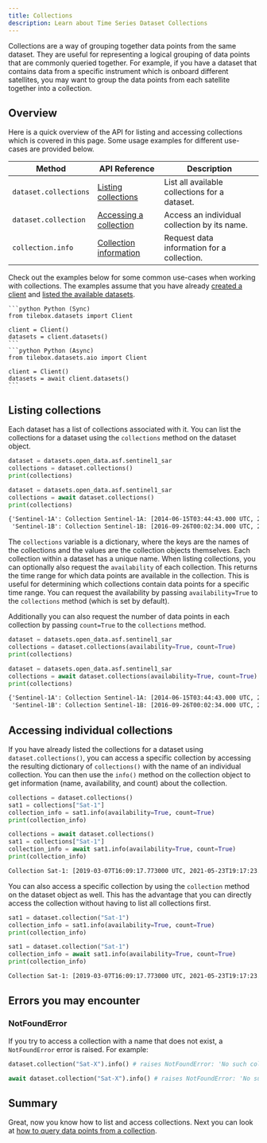 ```yaml
---
title: Collections
description: Learn about Time Series Dataset Collections
---
```


Collections are a way of grouping together data points from the same dataset. They are useful for representing
a logical grouping of data points that are commonly queried together. For example, if you have a dataset
that contains data from a specific instrument which is onboard different satellites, you may want to group the data
points from each satellite together into a collection.

## Overview

Here is a quick overview of the API for listing and accessing collections which is covered in this page.
Some usage examples for different use-cases are provided below.

| Method                | API Reference                                                          | Description                                   |
| --------------------- | ---------------------------------------------------------------------- | --------------------------------------------- |
| `dataset.collections` | [Listing collections](/api-reference/datasets/listing-collection)      | List all available collections for a dataset. |
| `dataset.collection`  | [Accessing a collection](/api-reference/datasets/accessing-collection) | Access an individual collection by its name.  |
| `collection.info`     | [Collection information](/api-reference/datasets/collection-info)      | Request data information for a collection.    |

Check out the examples below for some common use-cases when working with collections. The examples
assume that you have already [created a client](/datasets/introduction#creating-a-datasets-client) and
[listed the available datasets](/api-reference/datasets/listing-datasets).

<CodeGroup>

    ```python Python (Sync)
    from tilebox.datasets import Client

    client = Client()
    datasets = client.datasets()
    ```
    ```python Python (Async)
    from tilebox.datasets.aio import Client

    client = Client()
    datasets = await client.datasets()
    ```

</CodeGroup>

## Listing collections

Each dataset has a list of collections associated with it. You can list the collections for a dataset using the
`collections` method on the dataset object.

<CodeGroup>
  
  ```python Python (Sync)
  dataset = datasets.open_data.asf.sentinel1_sar
  collections = dataset.collections()
  print(collections)
  ```
  
  ```python Python (Async)
  dataset = datasets.open_data.asf.sentinel1_sar
  collections = await dataset.collections()
  print(collections)
  ```

</CodeGroup>

```txt Output
{'Sentinel-1A': Collection Sentinel-1A: [2014-06-15T03:44:43.000 UTC, 2022-12-31T23:57:59.000 UTC] (1209636 data points),
 'Sentinel-1B': Collection Sentinel-1B: [2016-09-26T00:02:34.000 UTC, 2021-12-23T06:53:08.000 UTC] (657674 data points)}
```

The `collections` variable is a dictionary, where the keys are the names of the collections and the values are
the collection objects themselves. Each collection within a dataset has a unique name. When listing collections, you
can optionally also request the `availability` of each collection. This returns the time range for which data points
are available in the collection. This is useful for determining which collections contain data points for a specific
time range. You can request the availability by passing `availability=True` to the `collections` method (which is set by default).

Additionally you can also request the number of data points in each collection by passing `count=True` to the `collections`
method.

<CodeGroup>
  
  ```python Python (Sync)
  dataset = datasets.open_data.asf.sentinel1_sar
  collections = dataset.collections(availability=True, count=True)
  print(collections)
  ```
  
  ```python Python (Async)
  dataset = datasets.open_data.asf.sentinel1_sar
  collections = await dataset.collections(availability=True, count=True)
  print(collections)
  ```

</CodeGroup>

```txt Output
{'Sentinel-1A': Collection Sentinel-1A: [2014-06-15T03:44:43.000 UTC, 2022-12-31T23:57:59.000 UTC] (1209636 data points),
 'Sentinel-1B': Collection Sentinel-1B: [2016-09-26T00:02:34.000 UTC, 2021-12-23T06:53:08.000 UTC] (657674 data points)}
```

## Accessing individual collections

If you have already listed the collections for a dataset using `dataset.collections()`, you can access a
specific collection by accessing the resulting dictionary of `collections()` with the name of an individual collection.
You can then use the `info()` method on the collection object to get information
(name, availability, and count) about the collection.

<CodeGroup>
  
  ```python Python (Sync)
  collections = dataset.collections()
  sat1 = collections["Sat-1"]
  collection_info = sat1.info(availability=True, count=True)
  print(collection_info)
  ```
  
  ```python Python (Async)
  collections = await dataset.collections()
  sat1 = collections["Sat-1"]
  collection_info = await sat1.info(availability=True, count=True)
  print(collection_info)
  ```

</CodeGroup>

```txt Output
Collection Sat-1: [2019-03-07T16:09:17.773000 UTC, 2021-05-23T19:17:23.472000 UTC] (910245 data points)
```

You can also access a specific collection by using the `collection` method on the dataset object as well.
This has the advantage that you can directly access the collection without having to list all collections first.

<CodeGroup>
  
  ```python Python (Sync)
  sat1 = dataset.collection("Sat-1")
  collection_info = sat1.info(availability=True, count=True)
  print(collection_info)
  ```
  
  ```python Python (Async)
  sat1 = dataset.collection("Sat-1")
  collection_info = await sat1.info(availability=True, count=True)
  print(collection_info)
  ```

</CodeGroup>

```txt Output
Collection Sat-1: [2019-03-07T16:09:17.773000 UTC, 2021-05-23T19:17:23.472000 UTC] (910245 data points)
```

## Errors you may encounter

### NotFoundError

If you try to access a collection with a name that does not exist, a `NotFoundError` error is raised. For example:

<CodeGroup>

```python Python (Sync)
dataset.collection("Sat-X").info() # raises NotFoundError: 'No such collection Sat-X'
```

```python Python (Async)
await dataset.collection("Sat-X").info() # raises NotFoundError: 'No such collection Sat-X'
```

</CodeGroup>

## Summary

Great, now you know how to list and access collections. Next you can look at [how to query data points from a collection](/datasets/loading-data).
